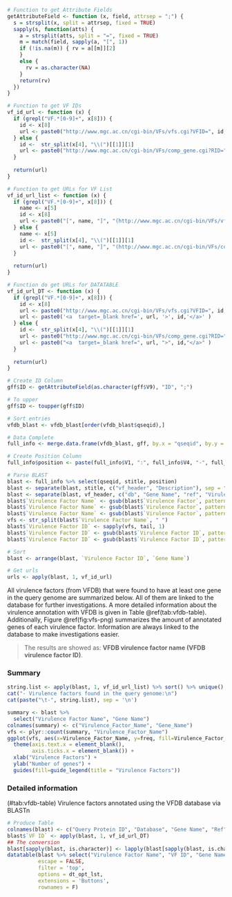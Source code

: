 ```r
# Function to get Attribute Fields
getAttributeField <- function (x, field, attrsep = ";") { 
  s = strsplit(x, split = attrsep, fixed = TRUE) 
  sapply(s, function(atts) { 
    a = strsplit(atts, split = "=", fixed = TRUE) 
    m = match(field, sapply(a, "[", 1)) 
    if (!is.na(m)) { rv = a[[m]][2] 
    } 
    else { 
      rv = as.character(NA) 
    } 
    return(rv) 
  }) 
}

# Function to get VF IDs
vf_id_url <- function (x) {
  if (grepl("VF.*[0-9]+", x[8])) {
    id <- x[8]
    url <- paste0("http://www.mgc.ac.cn/cgi-bin/VFs/vfs.cgi?VFID=", id, "#", id)
  } else {
    id <-  str_split(x[4], "\\(")[[1]][1]
    url <- paste0("http://www.mgc.ac.cn/cgi-bin/VFs/comp_gene.cgi?RID=", id)
  }
  
  return(url)
}

# Function to get URLs for VF List
vf_id_url_list <- function (x) {
  if (grepl("VF.*[0-9]+", x[8])) {
    name <- x[5]
    id <- x[8]
    url <- paste0("[", name, "]", "(http://www.mgc.ac.cn/cgi-bin/VFs/vfs.cgi?VFID=", id, "#", id, ")")
  } else {
    name <- x[5]
    id <-  str_split(x[4], "\\(")[[1]][1]
    url <- paste0("[", name, "]", "(http://www.mgc.ac.cn/cgi-bin/VFs/comp_gene.cgi?RID=", id, ")")
  }
  
  return(url)
}

# Function do get URLs for DATATABLE
vf_id_url_DT <- function (x) {
  if (grepl("VF.*[0-9]+", x[8])) {
    id <- x[8]
    url <- paste0("http://www.mgc.ac.cn/cgi-bin/VFs/vfs.cgi?VFID=", id, "#", id)
    url <- paste0('<a  target=_blank href=', url, '>', id,'</a>' )
  } else {
    id <-  str_split(x[4], "\\(")[[1]][1]
    url <- paste0("http://www.mgc.ac.cn/cgi-bin/VFs/comp_gene.cgi?RID=", id)
    url <- paste0("<a  target=_blank href=", url, ">", id,"</a>" )
  }
  
  return(url)
}

# Create ID Column
gff$ID <- getAttributeField(as.character(gff$V9), "ID", ";")

# To upper
gff$ID <- toupper(gff$ID)

# Sort entries
vfdb_blast <- vfdb_blast[order(vfdb_blast$qseqid),]

# Data Complete
full_info <- merge.data.frame(vfdb_blast, gff, by.x = "qseqid", by.y = "ID")

# Create Position Column
full_info$position <- paste(full_info$V1, ":", full_info$V4, "-", full_info$V5, sep = "")

# Parse BLAST
blast <- full_info %>% select(qseqid, stitle, position)
blast <- separate(blast, stitle, c("vf_header", "Description"), sep = " ", extra = "merge")
blast <- separate(blast, vf_header, c("db", "Gene Name", "ref", "Virulence Factor Name"), sep = "~~~", extra = "merge")
blast$`Virulence Factor Name` <- gsub(blast$`Virulence Factor`, pattern = "\\[", replacement = "")
blast$`Virulence Factor Name` <- gsub(blast$`Virulence Factor`, pattern = "\\]", replacement = "")
blast$`Virulence Factor Name` <- gsub(blast$`Virulence Factor`, pattern = "_", replacement = " ")
vfs <- str_split(blast$`Virulence Factor Name`, " ")
blast$`Virulence Factor ID` <- sapply(vfs, tail, 1)
blast$`Virulence Factor ID` <- gsub(blast$`Virulence Factor ID`, pattern = "\\(", replacement = "")
blast$`Virulence Factor ID` <- gsub(blast$`Virulence Factor ID`, pattern = "\\)", replacement = "")

# Sort
blast <- arrange(blast, `Virulence Factor ID`, `Gene Name`)

# Get urls
urls <- apply(blast, 1, vf_id_url)
```

All virulence factors (from VFDB) that were found to have at least one gene in the query genome are summarized below. All of them are linked to the database for further investigations. A more detailed information about the virulence annotation with VFDB is given in Table \@ref(tab:vfdb-table). Additionally, Figure \@ref(fig:vfs-png) summarizes the amount of annotated genes of each virulence factor. Information are always linked to the database to make investigations easier.

> The results are showed as: **VFDB virulence factor name (VFDB virulence factor ID)**.

### Summary

```r
string.list <- apply(blast, 1, vf_id_url_list) %>% sort() %>% unique()
cat("- Virulence factors found in the query genome:\n")
cat(paste("\t-", string.list), sep = '\n')
```

```r
summary <- blast %>%
  select("Virulence Factor Name", "Gene Name")
colnames(summary) <- c("Virulence_Factor_Name", "Gene_Name")
vfs <- plyr::count(summary, "Virulence_Factor_Name")
ggplot(vfs, aes(x=Virulence_Factor_Name, y=freq, fill=Virulence_Factor_Name)) + geom_bar(stat = "identity") +
  theme(axis.text.x = element_blank(),
        axis.ticks.x = element_blank()) +
  xlab("Virulence Factors") +
  ylab("Number of genes") +
  guides(fill=guide_legend(title = "Virulence Factors"))
```

### Detailed information

<caption>(#tab:vfdb-table) Virulence factors annotated using the VFDB database via BLASTn</caption>
```r
# Produce Table
colnames(blast) <- c("Query Protein ID", "Database", "Gene Name", "Ref", "Virulence Factor Name", "Description", "Query Protein Coordinates", "VF ID")
blast$`VF ID` <- apply(blast, 1, vf_id_url_DT)
## The conversion
blast[sapply(blast, is.character)] <- lapply(blast[sapply(blast, is.character)], as.factor)
datatable(blast %>% select("Virulence Factor Name", "VF ID", "Gene Name", "Description", "Query Protein ID", "Query Protein Coordinates"),
          escape = FALSE,
          filter = 'top',
          options = dt_opt_lst,
          extensions = 'Buttons',
          rownames = F)
```